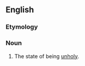 ==English==

===Etymology===
{{suffix|en|unholy|ness}}

===Noun===
{{en-noun|~|es}}

# The state of being [[unholy]].
